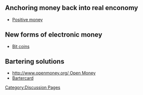 [[Category:Discussion Pages]]

== Anchoring money back into real enconomy ==

* [http://www.positivemoney.org.uk/ Positive money]

== New forms of electronic money  ==

* [http://bitcoin.org Bit coins]

== Bartering solutions ==

* [[http://www.openmoney.org/ Open Money]]
* [[http://bartercard.com|Bartercard]]